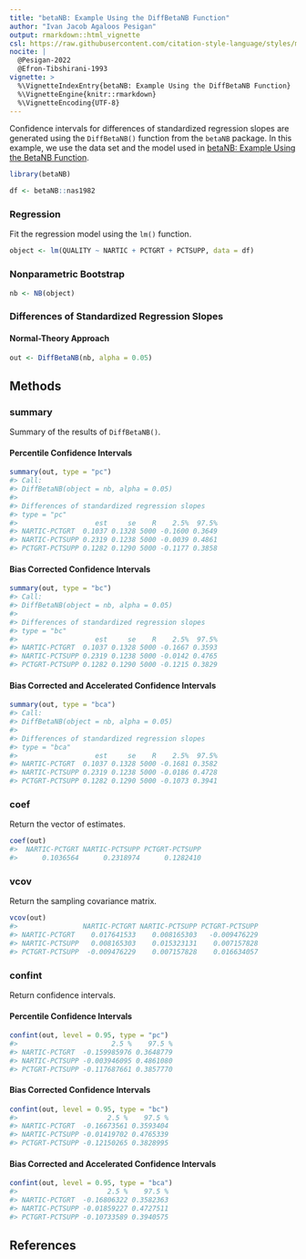 ```yaml
---
title: "betaNB: Example Using the DiffBetaNB Function"
author: "Ivan Jacob Agaloos Pesigan"
output: rmarkdown::html_vignette
csl: https://raw.githubusercontent.com/citation-style-language/styles/master/apa.csl
nocite: |
  @Pesigan-2022
  @Efron-Tibshirani-1993
vignette: >
  %\VignetteIndexEntry{betaNB: Example Using the DiffBetaNB Function}
  %\VignetteEngine{knitr::rmarkdown}
  %\VignetteEncoding{UTF-8}
---
```




Confidence intervals for
differences of standardized regression slopes
are generated using
the `DiffBetaNB()` function from the `betaNB` package.
In this example,
we use the data set and the model used in
[betaNB: Example Using the BetaNB Function](example-beta-nb.html).


``` r
library(betaNB)
```




``` r
df <- betaNB::nas1982
```

### Regression

Fit the regression model using the `lm()` function.


``` r
object <- lm(QUALITY ~ NARTIC + PCTGRT + PCTSUPP, data = df)
```

### Nonparametric Bootstrap


``` r
nb <- NB(object)
```

### Differences of Standardized Regression Slopes

#### Normal-Theory Approach


``` r
out <- DiffBetaNB(nb, alpha = 0.05)
```

## Methods

### summary

Summary of the results of `DiffBetaNB()`.

#### Percentile Confidence Intervals


``` r
summary(out, type = "pc")
#> Call:
#> DiffBetaNB(object = nb, alpha = 0.05)
#> 
#> Differences of standardized regression slopes
#> type = "pc"
#>                   est     se    R    2.5%  97.5%
#> NARTIC-PCTGRT  0.1037 0.1328 5000 -0.1600 0.3649
#> NARTIC-PCTSUPP 0.2319 0.1238 5000 -0.0039 0.4861
#> PCTGRT-PCTSUPP 0.1282 0.1290 5000 -0.1177 0.3858
```

#### Bias Corrected Confidence Intervals


``` r
summary(out, type = "bc")
#> Call:
#> DiffBetaNB(object = nb, alpha = 0.05)
#> 
#> Differences of standardized regression slopes
#> type = "bc"
#>                   est     se    R    2.5%  97.5%
#> NARTIC-PCTGRT  0.1037 0.1328 5000 -0.1667 0.3593
#> NARTIC-PCTSUPP 0.2319 0.1238 5000 -0.0142 0.4765
#> PCTGRT-PCTSUPP 0.1282 0.1290 5000 -0.1215 0.3829
```

#### Bias Corrected and Accelerated Confidence Intervals


``` r
summary(out, type = "bca")
#> Call:
#> DiffBetaNB(object = nb, alpha = 0.05)
#> 
#> Differences of standardized regression slopes
#> type = "bca"
#>                   est     se    R    2.5%  97.5%
#> NARTIC-PCTGRT  0.1037 0.1328 5000 -0.1681 0.3582
#> NARTIC-PCTSUPP 0.2319 0.1238 5000 -0.0186 0.4728
#> PCTGRT-PCTSUPP 0.1282 0.1290 5000 -0.1073 0.3941
```

### coef

Return the vector of estimates.


``` r
coef(out)
#>  NARTIC-PCTGRT NARTIC-PCTSUPP PCTGRT-PCTSUPP 
#>      0.1036564      0.2318974      0.1282410
```

### vcov

Return the sampling covariance matrix.


``` r
vcov(out)
#>                NARTIC-PCTGRT NARTIC-PCTSUPP PCTGRT-PCTSUPP
#> NARTIC-PCTGRT    0.017641533    0.008165303   -0.009476229
#> NARTIC-PCTSUPP   0.008165303    0.015323131    0.007157828
#> PCTGRT-PCTSUPP  -0.009476229    0.007157828    0.016634057
```

### confint

Return confidence intervals.

#### Percentile Confidence Intervals


``` r
confint(out, level = 0.95, type = "pc")
#>                       2.5 %    97.5 %
#> NARTIC-PCTGRT  -0.159985976 0.3648779
#> NARTIC-PCTSUPP -0.003946095 0.4861080
#> PCTGRT-PCTSUPP -0.117687661 0.3857770
```

#### Bias Corrected Confidence Intervals


``` r
confint(out, level = 0.95, type = "bc")
#>                      2.5 %    97.5 %
#> NARTIC-PCTGRT  -0.16673561 0.3593404
#> NARTIC-PCTSUPP -0.01419702 0.4765339
#> PCTGRT-PCTSUPP -0.12150265 0.3828995
```

#### Bias Corrected and Accelerated Confidence Intervals


``` r
confint(out, level = 0.95, type = "bca")
#>                      2.5 %    97.5 %
#> NARTIC-PCTGRT  -0.16806322 0.3582363
#> NARTIC-PCTSUPP -0.01859227 0.4727511
#> PCTGRT-PCTSUPP -0.10733589 0.3940575
```

## References
